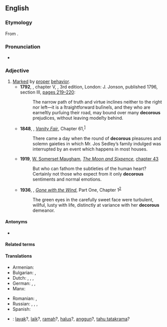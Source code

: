 ==English==

===Etymology===
{{root|en|ine-pro|*deḱ-}}
From {{der|en|la|decōrus||seemly, becoming}}.

===Pronunciation===
* {{a|UK}} {{IPA|en|/ˈdɛkəɹəs/}}

===Adjective===
{{en-adj}}

# [[mark|Marked]] by [[proper]] [[behavior]].
#* '''1792''', {{w|Mary Wollstonecraft}}, chapter V, ''{{w|A Vindication of the Rights of Woman}}'', 3rd edition, London: J. Jonson, published 1796, section III, [https://books.google.com/books?id=qhcFAAAAQAAJ pages 219–220]:
#*: The narrow path of truth and virtue inclines neither to the right nor left—it is a ſtraightforward buſineſs, and they who are earneſtly purſuing their road, may bound over many '''decorous''' prejudices, without leaving modeſty behind.
#* '''1848''', {{w|William Makepeace Thackeray}}, ''[[w:Vanity Fair (novel)|Vanity Fair]]'', Chapter 61,<sup>[http://www.gutenberg.org/files/599/599-h/599-h.htm]</sup>
#*: There came a day when the round of '''decorous''' pleasures and solemn gaieties in which Mr. Jos Sedley’s family indulged was interrupted by an event which happens in most houses.
#* '''1919''', [[w:William Somerset Maugham|W. Somerset Maugham]], ''[[w:The Moon and Sixpence|The Moon and Sixpence]]'', [[s:The Moon and Sixpence/Chapter XLIII|chapter 43]]
#*: But who can fathom the subtleties of the human heart? Certainly not those who expect from it only '''decorous''' sentiments and normal emotions.
#* '''1936''', {{w|Margaret Mitchell}}, ''[[w:Gone with the Wind (novel)|Gone with the Wind]]'', Part One, Chapter 1<sup>[http://gutenberg.net.au/ebooks02/0200161h.html]</sup>
#*: The green eyes in the carefully sweet face were turbulent, willful, lusty with life, distinctly at variance with her '''decorous''' demeanor.

====Antonyms====
* {{l|en|indecorous}}

====Related terms====
{{rootsee|en|deḱ}}

====Translations====
{{trans-top|behaving properly}}
* Armenian: {{t+|hy|պատշաճ}}
* Bulgarian: {{t+|bg|пристоен}}, {{t+|bg|благоприличен}}
* Dutch: {{t+|nl|keurig}}, {{t+|nl|goed}}, {{t+|nl|net}}, {{t+|nl|welvoeglijk}}
* German: {{t+|de|anständig}}, {{t+|de|schicklich}}, {{t+|de|geziemend}}
* Manx: {{t|gv|beasagh}}
{{trans-mid}}
* Romanian: {{t+|ro|cuviincios}}, {{t|ro|decoros}}
* Russian: {{t+|ru|благопристо́йный|m}}, {{t+|ru|поря́дочный|m}}, {{t+|ru|прили́чный|m}}, {{t+|ru|присто́йный|m}}
* Spanish: {{t+|es|decoro|m}}
{{trans-bottom}}

{{checktrans-top}}
* {{ttbc|id}}: [[layak]]?, [[laik]]?, [[ramah]]?, [[halus]]?, [[anggun]]?, [[tahu tatakrama]]?
{{trans-mid}}
{{trans-bottom}}